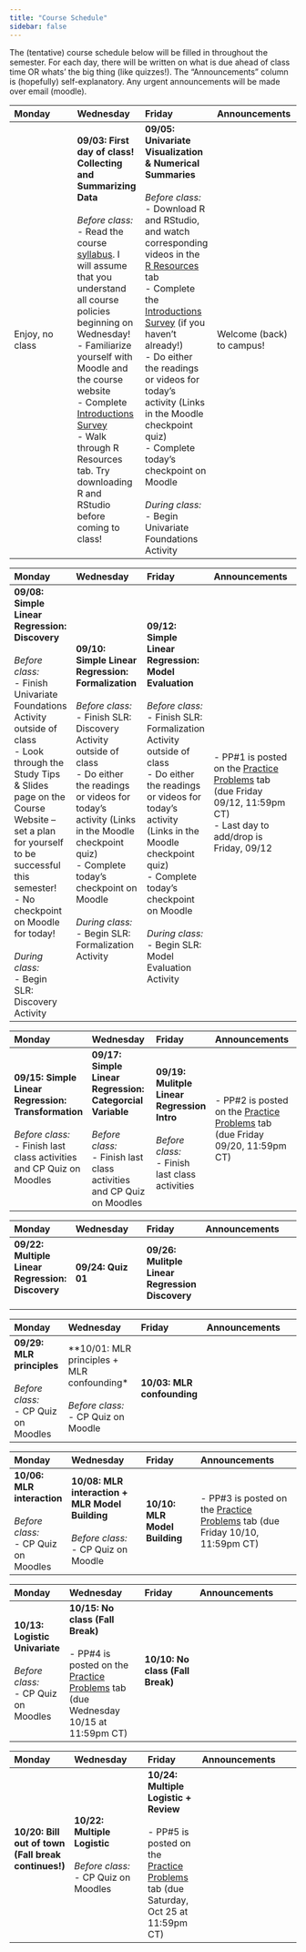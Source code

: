 ```yaml
---
title: "Course Schedule"
sidebar: false
---
```


The (tentative) course schedule below will be filled in throughout the semester. For each day, there will be written on what is due ahead of class time OR whats' the big thing (like quizzes!). The “Announcements” column is (hopefully) self-explanatory. Any urgent announcements will be made over email (moodle).

::: {.callout-note collapse="true" title="Week 1"}
| Monday         | Wednesday | Friday | Announcements |
|:---------------|:----------|:-------|:--------------|
| Enjoy, no class | **09/03: First day of class! Collecting and Summarizing Data** <br><br> _Before class:_ <br> - Read the course [syllabus](syllabus.qmd). I will assume that you understand all course policies beginning on Wednesday! <br> - Familiarize yourself with Moodle and the course website <br> - Complete [Introductions Survey](https://forms.gle/YmwA3MqdHUKxNMam6) <br> - Walk through R Resources tab. Try downloading R and RStudio before coming to class! | **09/05: Univariate Visualization & Numerical Summaries** <br><br> _Before class:_ <br> - Download R and RStudio, and watch corresponding videos in the [R Resources](R_Resources.qmd) tab <br> - Complete the [Introductions Survey](https://forms.gle/YmwA3MqdHUKxNMam6) (if you haven’t already!) <br> - Do either the readings or videos for today’s activity (Links in the Moodle checkpoint quiz) <br> - Complete today’s checkpoint on Moodle <br><br> _During class:_ <br> - Begin Univariate Foundations Activity | Welcome (back) to campus! |
:::

::: {.callout-note collapse="true" title="Week 2"}
| Monday | Wednesday | Friday | Announcements |
|:-------|:----------|:-------|:--------------|
| **09/08: Simple Linear Regression: Discovery** <br><br> _Before class:_ <br> - Finish Univariate Foundations Activity outside of class <br> - Look through the Study Tips & Slides page on the Course Website – set a plan for yourself to be successful this semester! <br> - No checkpoint on Moodle for today! <br><br> _During class:_ <br> - Begin SLR: Discovery Activity | **09/10: Simple Linear Regression: Formalization** <br><br> _Before class:_ <br> - Finish SLR: Discovery Activity outside of class <br> - Do either the readings or videos for today’s activity (Links in the Moodle checkpoint quiz) <br> - Complete today’s checkpoint on Moodle <br><br> _During class:_ <br> - Begin SLR: Formalization Activity | **09/12: Simple Linear Regression: Model Evaluation** <br><br> _Before class:_ <br> - Finish SLR: Formalization Activity outside of class <br> - Do either the readings or videos for today’s activity (Links in the Moodle checkpoint quiz) <br> - Complete today’s checkpoint on Moodle <br><br> _During class:_ <br> - Begin SLR: Model Evaluation Activity | - PP#1 is posted on the [Practice Problems](assignments.qmd) tab (due Friday 09/12, 11:59pm CT) <br> - Last day to add/drop is Friday, 09/12 |
:::

::: {.callout-note collapse="true" title="Week 3"}
| Monday | Wednesday | Friday | Announcements |
|:-------|:----------|:-------|:--------------|
| **09/15: Simple Linear Regression: Transformation** <br><br> _Before class:_ <br> - Finish last class activities and CP Quiz on Moodles | **09/17: Simple Linear Regression: Categorcial Variable** <br><br> _Before class:_ <br> - Finish last class activities and CP Quiz on Moodles | **09/19: Mulitple Linear Regression Intro** <br><br> _Before class:_ <br> - Finish last class activities  | - PP#2 is posted on the [Practice Problems](assignments.qmd) tab (due Friday 09/20, 11:59pm CT) |
:::


::: {.callout-note collapse="true" title="Week 4"}
| Monday | Wednesday | Friday | Announcements |
|:-------|:----------|:-------|:--------------|
| **09/22: Multiple Linear Regression: Discovery** <br><br> | **09/24: Quiz 01** | **09/26: Mulitple Linear Regression Discovery** |
:::

::: {.callout-note collapse="true" title="Week 5"}
| Monday | Wednesday | Friday | Announcements |
|:-------|:----------|:-------|:--------------|
| **09/29: MLR principles** <br><br> _Before class:_ <br> - CP Quiz on Moodles | **10/01:  MLR principles + MLR confounding* <br><br> _Before class:_ <br> - CP Quiz on Moodle | **10/03: MLR confounding** | 
:::


::: {.callout-note collapse="true" title="Week 6"}
| Monday | Wednesday | Friday | Announcements |
|:-------|:----------|:-------|:--------------|
| **10/06: MLR interaction** <br><br> _Before class:_ <br> - CP Quiz on Moodles | **10/08:  MLR interaction + MLR Model Building** <br><br> _Before class:_ <br> - CP Quiz on Moodle | **10/10: MLR Model Building** |  - PP#3 is posted on the [Practice Problems](assignments.qmd) tab (due Friday 10/10, 11:59pm CT) |
:::


::: {.callout-note collapse="true" title="Week 7"}
| Monday | Wednesday | Friday | Announcements |
|:-------|:----------|:-------|:--------------|
| **10/13: Logistic Univariate** <br><br> _Before class:_ <br> - CP Quiz on Moodles | **10/15:  No class (Fall Break)** <br><br> - PP#4 is posted on the [Practice Problems](assignments.qmd) tab (due Wednesday 10/15 at 11:59pm CT) | **10/10: No class (Fall Break)** |
:::


::: {.callout-note collapse="true" title="Week 8"}
| Monday | Wednesday | Friday | Announcements |
|:-------|:----------|:-------|:--------------|
| **10/20: Bill out of town (Fall break continues!)** <br><br> | **10/22: Multiple Logistic ** <br><br> _Before class:_ <br> - CP Quiz on Moodles | **10/24: Multiple Logistic + Review ** <br><br> - PP#5 is posted on the [Practice Problems](assignments.qmd) tab (due Saturday, Oct 25 at 11:59pm CT)|
:::


